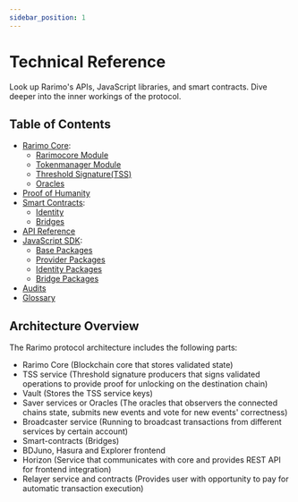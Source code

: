 ```yaml
---
sidebar_position: 1
---
```


# Technical Reference

Look up Rarimo's APIs, JavaScript libraries, and smart contracts. Dive deeper into the inner workings of the protocol.

## Table of Contents

- [Rarimo Core](/reference/core):
  - [Rarimocore Module](/reference/core/rarimocore)
  - [Tokenmanager Module](/reference/core/tokenmanager)
  - [Threshold Signature(TSS)](/reference/core/tss)
  - [Oracles](/reference/core/oracles)
- [Proof of Humanity](/reference/proof-of-humanity)
- [Smart Contracts](/reference/contracts):
  - [Identity](/reference/contracts/identity)
  - [Bridges](/reference/contracts/bridge)
- [API Reference](/reference/api)
- [JavaScript SDK](/reference/sdk):
  - [Base Packages](/reference/sdk/packages-base)
  - [Provider Packages](/reference/sdk/packages-provider)
  - [Identity Packages](/reference/sdk/packages-identity)
  - [Bridge Packages](/reference/sdk/packages-bridge)
- [Audits](/reference/audits)
- [Glossary](/reference/glossary)

## Architecture Overview

<!-- TODO: Add architecture diagram -->

The Rarimo protocol architecture includes the following parts:

- Rarimo Core (Blockchain core that stores validated state)
- TSS service (Threshold signature producers that signs validated operations to provide proof for unlocking on the destination chain)
- Vault (Stores the TSS service keys)
- Saver services or Oracles (The oracles that observers the connected chains state, submits new events and vote for new events' correctness)
- Broadcaster service (Running to broadcast transactions from different services by certain account)
- Smart-contracts (Bridges)
- BDJuno, Hasura and Explorer frontend
- Horizon (Service that communicates with core and provides REST API for frontend integration)
- Relayer service and contracts (Provides user with opportunity to pay for automatic transaction execution)
